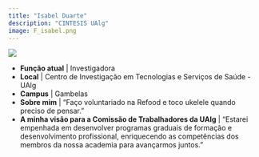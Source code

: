 ```yaml
---
title: "Isabel Duarte"
description: "CINTESIS UAlg"
image: F_isabel.png
---
```


![](F_isabel.png)

-   **Função atual** | Investigadora
-   **Local** | Centro de Investigação em Tecnologias e Serviços de Saúde - UAlg
-   **Campus** | Gambelas
-   **Sobre mim** | "Faço voluntariado na Refood e toco ukelele quando preciso de pensar."
-   **A minha visão para a Comissão de Trabalhadores da UAlg** | "Estarei empenhada em desenvolver programas graduais de formação e desenvolvimento profissional, enriquecendo as competências dos membros da nossa academia para avançarmos juntos."
